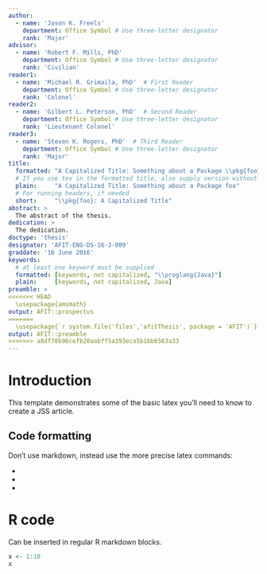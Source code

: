 ```yaml
---
author:
  - name: 'Jason K. Freels'
    department: Office Symbol # Use three-letter designator
    rank: 'Major'
advisor:
  - name: 'Robert F. Mills, PhD'
    department: Office Symbol # Use three-letter designator
    rank: 'Civilian'
reader1:
  - name: 'Michael R. Grimaila, PhD'  # First Reader
    department: Office Symbol # Use three-letter designator
    rank: 'Colonel'
reader2:
  - name: 'Gilbert L. Peterson, PhD'  # Second Reader
    department: Office Symbol # Use three-letter designator
    rank: 'Lieutenant Colonel'
reader3:
  - name: 'Steven K. Rogers, PhD'  # Third Reader
    department: Office Symbol # Use three-letter designator
    rank: 'Major'
title:
  formatted: "A Capitalized Title: Something about a Package \\pkg{foo}"
  # If you use tex in the formatted title, also supply version without
  plain:     "A Capitalized Title: Something about a Package foo"
  # For running headers, if needed
  short:     "\\pkg{foo}: A Capitalized Title"
abstract: >
  The abstract of the thesis.
dedication: >
  The dedication.
doctype: 'thesis'
designator: 'AFIT-ENG-DS-16-J-009'
graddate: '16 June 2016'
keywords:
  # at least one keyword must be supplied
  formatted: [keywords, not capitalized, "\\proglang{Java}"]
  plain:     [keywords, not capitalized, Java]
preamble: >
<<<<<<< HEAD
  \usepackage{amsmath}
output: AFIT::prospectus
=======
  \usepackage{`r system.file('files','afitThesis', package = 'AFIT')`}
output: AFIT::preamble
>>>>>>> a8df78b96cefb20aabff5a193eca5b1bb6563a33
---
```


# Introduction

This template demonstrates some of the basic latex you'll need to know to create a JSS article.

## Code formatting

Don't use markdown, instead use the more precise latex commands:

* \proglang{Java}
* \pkg{plyr}
* \code{print("abc")}

# R code

Can be inserted in regular R markdown blocks.

```r
x <- 1:10
x
```
